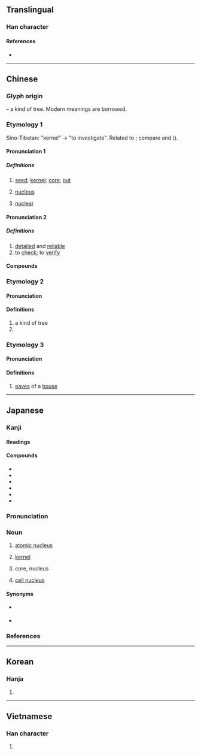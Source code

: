 {{also|覈}}
{{character info/new}}
==Translingual==

===Han character===
{{Han char|rn=75|rad=木|as=06|sn=10|four=40982|canj=DYVO|ids=⿰[[木]][[亥]]}}

====References====
* {{Han ref|kx=0524.040|dkj=14743|dj=0912.070|hdz=21206.040|uh=6838|ud=26680|bh=AED6|bd=44758}}

----

==Chinese==

===Glyph origin===
{{Han etym}}
{{Han compound|木|t1=tree|亥|ls=psc|c1=s|c2=p}} – a kind of tree. Modern meanings are borrowed.
===Etymology 1===
Sino-Tibetan: "kernel" -> "to investigate". Related to {{zh-l|骸}}; compare {{cog|bo|tr=rag}} and {{cog|mjw|rak}} ({{zh-ref|Schuessler, 2007}}).
====Pronunciation 1====
{{zh-forms|alt=𣝗}}
{{zh-pron
|m=hé,hú,2nb=colloquial variant,er=y,2er=y
|m-s=he2
|c=hat6,wat6
|h=pfs=fu̍t/het/ha̍k/he̍t
|md=hŏk
|mn=hu̍t/qz:hia̍k/tw,xm,zz:he̍k/tw,xm:ha̍t
|mn_note=ha̍t - vernacular; hia̍k/he̍k/hu̍t - literary
|w=5hheq,5hhueq
|mc=<!--at 𣝗-->
|oc=1,1
|cat=n,a
}}

=====Definitions=====
{{zh-hanzi}}

# [[seed]]; [[kernel]]; [[core]]; [[nut]]
# {{lb|zh|physics|chemistry|biology}} [[nucleus]]
# {{lb|zh|physics}} [[nuclear]]

====Pronunciation 2====
{{zh-forms|alt=覈}}
{{zh-pron
|m=hé
|m-s=he2
|c=hat6
|mc=y
|oc=1,2
|cat=v,a
}}

=====Definitions=====
{{zh-hanzi}}

# [[detailed]] and [[reliable]]
# to [[check]]; to [[verify]]
====Compounds====
{{zh-der|剋核|卵核|原子核|反核|地下核爆|地下核試|察核|審核|山核桃|杏核兒|果核|查核|核仁|核傘|核備|核准|核分裂|核力|核化學|核半徑|核反應|核反應器|核可|核四|核型|核塵|核子|核子作用|核子分裂|核子力|核子反應|核子戰爭|核子戰略|核子武器|核子燃料|核子能|核子試爆|核子試驗|核子醫學|核子防護|核定|核實|核對|核廢料|核彈頭|核心|核心分子|核心區|核心家庭|核批|核果|核桃|核武器|核汙染|核派|核減|核潛艇|核燃料|核爆|核物理學|核發|核磁共振|核示|核算|核糖核酸|核糖體|核能|核能廢料|核能潛艇|核能發電|核能電廠|核膜|核苷|核苷酸|核蛋白|核融合|核裝置|核覆|核計|核辦|核酸|核銷|核閱|核電|核電廠|核黃疸|核黃素|桃核雕|棗核臉|殽核|煤核|熱核反應|痔核|稽核|簡核|精核|細胞核|結核|結核病|結核菌|統核|經濟核算|綜核|綜核名實|考核|肺結核|腎結核|腸結核|菌核|複核|覆核|賣李鑽核|鑒核|鑒核備查|陰核|雙核都市|非核武區|骨結核|麻核桃|核查}}

===Etymology 2===
{{zh-forms}}
====Pronunciation====
{{zh-pron
|m=gāi
|dial=n
|cat=n
}}

====Definitions====
{{zh-hanzi}}

# a kind of tree
# {{zh-alt-form|荄}}
===Etymology 3===
{{zh-forms}}
====Pronunciation====
{{zh-pron
|m=kài
|dial=n
|cat=n
}}

====Definitions====
{{zh-hanzi}}

# [[eaves]] of a [[house]]
----

==Japanese==

===Kanji===
{{ja-kanji|grade=c|rs=木06}}

====Readings====
{{ja-readings
|goon=ぎゃく
|kanon=かく
|kun=さね-
}}

====Compounds====
* {{ja-r|原子核|げんしかく|gloss=[[atomic nucleus]]}}
* {{ja-r|細胞核|さいぼうかく|gloss=[[cell nucleus]]}}
* {{ja-r|核実験|かくじっけん|gloss=[[nuclear]] [[test]]}}
* {{ja-r|核兵器|かくへいき|gloss=[[nuclear]] [[weapons]]}}
* {{ja-r|尾状核|びじょうかく|gloss=[[caudate nucleus]]}}
* {{ja-r|扁桃核|へんとうかく|gloss=[[amygdala]]}}

{{ja-kanjitab|かく|yomi=o}}

===Pronunciation===
{{ja-pron|yomi=kanon|かく|acc=1|acc_ref=DJR|acc2=2|acc2_ref=DJR}}

===Noun===
{{ja-noun|かく}}

# [[atomic nucleus]]
# {{lb|ja|algebra|sort=かく}} [[kernel]]
# {{lb|ja|astronomy|sort=かく}} core, nucleus
# [[cell nucleus]]

====Synonyms====
* {{sense|atomic nucleus}} {{ja-r|原子核|げんしかく}}
* {{sense|cell nucleus}} {{ja-r|細胞核|さいぼうかく}}

===References===
<references/>

----

==Korean==

===Hanja===
{{ko-hanja|hangeul=[[핵]], [[홀]]|eumhun=|rv=haek, hol|mr=haek, hol|y=hayk, hol}}

# {{defn|lang=ko|sort=木06}}

----

==Vietnamese==

===Han character===
{{vi-hantu|[[hạch]], [[cây]], [[cơi]], [[hột]]|rs=木06}}

# {{defn|lang=vi|sort=木06}}